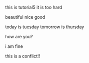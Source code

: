 this is tutorial5
it is too hard

beautiful
nice 
good

today is tuesday
tomorrow is thursday

how are you?


i am fine


this is a conflict!!


